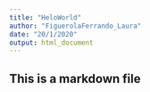 ```yaml
---
title: "HeloWorld"
author: "FiguerolaFerrando_Laura"
date: "20/1/2020"
output: html_document
---
```

## This is a markdown file 